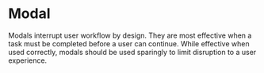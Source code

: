 
# Modal

Modals interrupt user workflow by design.
They are most effective when a task must be completed before a user can continue.
While effective when used correctly, modals should be used sparingly to limit disruption to a user experience.

<Preview withToolbar>
  <Story id="modal--default-story" height="320px" />
</Preview>
